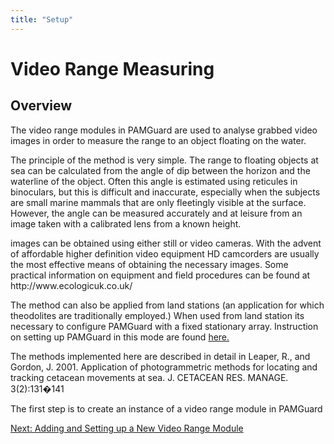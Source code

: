 ```yaml
---
title: "Setup"
---
```

Video Range Measuring
=====================

Overview
--------

  

The video range modules in PAMGuard are used to analyse grabbed video images in order to measure the range to an object floating on the water.

The principle of the method is very simple. The range to floating objects at sea can be calculated from the angle of dip between the horizon and the waterline of the object. Often this angle is estimated using reticules in binoculars, but this is difficult and inaccurate, especially when the subjects are small marine mammals that are only fleetingly visible at the surface. However, the angle can be measured accurately and at leisure from an image taken with a calibrated lens from a known height.

images can be obtained using either still or video cameras. With the advent of affordable higher definition video equipment HD camcorders are usually the most effective means of obtaining the necessary images. Some practical information on equipment and field procedures can be found at http://www.ecologicuk.co.uk/

The method can also be applied from land stations (an application for which theodolites are traditionally employed.) When used from land station its necessary to configure PAMGuard with a fixed stationary array. Instruction on setting up PAMGuard in this mode are found [here.](../../../utilities/hydrophoneArrayManagerHelp/docs/Array_Configuration.html)

The methods implemented here are described in detail in Leaper, R., and Gordon, J. 2001. Application of photogrammetric methods for locating and tracking cetacean movements at sea. J. CETACEAN RES. MANAGE. 3(2):131�141

The first step is to create an instance of a video range module in PAMGuard

  

[Next: Adding and Setting up a New Video Range Module](VideoRange_SidePanel.html)

